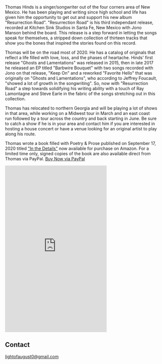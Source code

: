 
<Banner />

<Container>

<p>Thomas Hinds is a singer/songwriter out of the four corners area of New Mexico.
He has been playing and writing since high school and life has given him the opportunity
to get out and support his new album "Resurrection Road". "Resurrection Road" is his third
independant release, recorded at Kitchen Sink Studios in Santa Fe, New Mexico with
Jono Manson behind the board. This release is a step forward in letting the songs speak
for themselves, a stripped down collection of thirteen tracks that show you the bones that
inspired the stories found on this record.</p>
<p>Thomas will be on the road most of 2020. He has a catalog of originals that reflect a life
filled with love, loss, and the phases of heartache. Hinds' first release "Ghosts and Lamentations"
 was released in 2015, then in late 2017 he released an EP titled "Barbwire Bouquet" with two songs
recorded with Jono on that release, "Keep On" and a reworked "Favorite Hello" that was originally on
"Ghosts and Lamentations", who according to Jeffrey Foucault, "showed a lot of growth in the
songwriting". So, now with "Resurrection Road" a step towards solidifying his writing ability with a touch of Ray Lamontagne and Steve Earle in the fabric of the songs stretching out in this collection. 
</p><p>Thomas has relocated to northern Georgia and will be playing a lot of shows in that area, while 
working on a Midwest tour in March and an east coast run followed by a tour across the country and back 
starting in June. Be sure to catch a show if he is in your area and contact him if you are interested in hosting a house concert or have a venue looking for an original artist to play along his route.</p>
<p id="book">Thomas wrote a book filled with Poetry & Prose published on September 17, 2020 titled <a href="https://www.amazon.com/dp/1513666940/ref=cm_sw_em_r_mt_dp_.ZCQFbCW1NY3R">"In the Details"</a> now available for purchase on Amazon. For a limited time only, signed copies of the book are also available direct from Thomas via PayPal. <a href="https://www.paypal.com/cgi-bin/webscr?cmd=_xclick&business=thmshinds%40yahoo%2ecom&lc=US&item_name=In%20The%20Details%20%28Signed%29&amount=15%2e00&currency_code=USD&button_subtype=services&tax_rate=7%2e000&shipping=3%2e00&bn=PP%2dBuyNowBF%3abtn_buynowCC_LG%2egif%3aNonHosted" className="gtm-button-primary">Buy Now via PayPal</a></p>

<div id="inthedetails" className="text-center"><iframe type="text/html" width="336" height="550" frameborder="0" allowfullscreen style="max-width:100%" src="https://read.amazon.com/kp/card?asin=B08JL22NSY&preview=inline&linkCode=kpe&ref_=cm_sw_r_kb_dp_QEdRFbWS8MW9P&tag=thmshinds-20" ></iframe></div>

<Youtube url="https://www.youtube.com/watch?v=vupGbexCqWo" />

<Releases releases={props.releases} />

<Shows shows={props.shows} />

## Contact

<!--
  The `id="contact"` attribute below is for creating internal anchor link.
  You can remove/change it, but make sure you edit the corresponding link
  in src/gatsby-theme-musician/config/navigation.yml
  See: https://learn.freecodecamp.org/responsive-web-design/basic-html-and-html5/link-to-internal-sections-of-a-page-with-anchor-elements/
-->

<div id="contact" className="text-center">
<a href = "mailto: lightofaugust0@gmail.com">lightofaugust0@gmail.com</a>
<p />
<Subscribe />
</div>

</Container>
